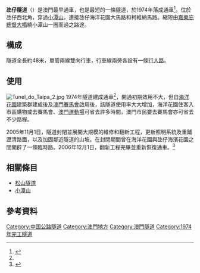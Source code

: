{{Infobox tunnel
|name         = 氹仔隧道<br />Tunel do Taipa
|image        = Tunel do Taipa 1.jpg
|caption      = 盧伯德圓形地入口
|location     = [[小潭山|小潭山]]
|coordinates  = 
|route        = 
|status       = 使用中
|start        = 盧伯德圓形地
|end          = 海洋花園大馬路
|owner        =
|cost         = 
|designer     = 
|builder      = 
|method       =
|startwork    = 
|complete     =
|open         = 1974年<ref name=macaumemory/>
|close        = 
|operator     = 
|traffic      = 人行及公路
|toll         = 免費
|vpd          =
|length       = 48米
|lanes        = 單管雙線單向
|speed        = 
|hielevation  = 
|lowelevation = 
|depth        =
|height       = 
|width        =
|diameter     = 
|grade        = 
}}

'''氹仔隧道'''（{{lang-pt|Tunel do Taipa}}）是澳門最早通車，也是最短的一條隧道，於1974年落成通車<ref name=macaumemory>{{cite web |title=隧道建設因地制宜 |url=https://www.macaumemory.mo/entries_c43706e74da143998afc97208e758e9a |publisher=[[澳門基金會|澳門基金會]] |date=2019年1月15日 }}{{zh-hant}}</ref>。位於氹仔西北角，穿過[[小潭山|小潭山]]，連接氹仔海洋花園大馬路和柯維納馬路。縮短由[[嘉樂庇總督大橋|嘉樂庇總督大橋]]繞小潭山一圈而過之路途。

== 構成 ==
隧道全長約48米，單管兩線雙向行車，行車線兩旁各設有一條[[行人路|行人路]]。

== 使用 ==
[[File:Tunel_do_Taipa_2.jpg|thumb]]
1974年隧道建成通車<ref name=macaumemory/>，開通初期效用不大，但自[[海洋花園|海洋花園]]建築群建成後及[[澳門賽馬會|澳門賽馬會]]啟用後，該隧道使用率大大增加，海洋花園住客入市區購物或去賽馬會、[[澳門運動場|澳門運動場]]可省去許多時間，澳門市民要去賽馬會亦可省去不少路程。

2005年11月1日，隧道封閉並展開大規模的維修和翻新工程，更新照明系統及重鋪瀝清路面，以及加固鄰近隧道的山坡。在封閉期間曾在海洋花園與氹仔海濱花園之間開辟了一條臨時路。2006年12月1日，翻新工程完畢並重新恢復通車。<ref>{{Cite web |url=http://www.gcs.gov.mo/showNews.php?DataUcn=33319&PageLang=C |title=存档副本 |access-date=2014-06-06 |archive-date=2016-10-09 |archive-url=https://web.archive.org/web/20161009133945/http://www.gcs.gov.mo/showNews.php?DataUcn=33319&PageLang=C |dead-url=no }}{{zh-hant}}</ref>

== 相關條目 ==
*[[松山隧道|松山隧道]]
*[[小潭山|小潭山]]

== 參考資料 ==
<references />

{{澳門隧道}}
[[Category:中国公路隧道|Category:中国公路隧道]]
[[Category:澳門地方|Category:澳門地方]]
[[Category:澳門隧道|Category:澳門隧道]]
[[Category:1974年完工隧道|Category:1974年完工隧道]]